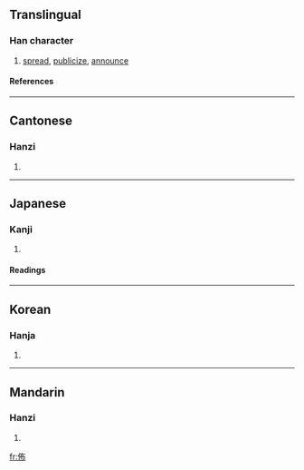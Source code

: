 {{see|布}}

==Translingual==
===Han character===
{{Han char|rad=人|as=05|sn=7|four=2422<sub>7</sub>|canj=人大中月 (OKLB)}}
# [[spread]], [[publicize]], [[announce]]
====References====
{{Han ref|kx=0098.010|dkj=00497|dj=0206.120|hdz=10131.030|uh=4F48|ud=20296|bh=A747|bd=42823}}
----
==Cantonese==
===Hanzi===
{{yue-hanzi|jyut=|y=bou3}}
# {{defn|Cantonese}}
----
==Japanese==
===Kanji===
{{ja-kanji|grade=|rs=人05}}
# {{defn|Japanese}} 
====Readings====
{{ja-readings|on=[[ほ]] (ho), [[ふ]] (fu)|kun=[[あまねし]] (amaneshi)}}
----
==Korean==
===Hanja===
{{ko-hanja|hangeul=포|rv=po|mr=p'o}}
# {{defn|Korean}}
----
==Mandarin==
===Hanzi===
{{cmn-hanzi|pin=[[bù]] (bu4)|wg=pu<sup>4</sup>}}
# {{defn|Mandarin}}

[[fr:佈]]